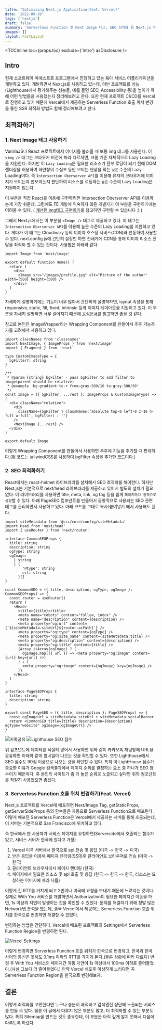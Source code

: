 ```yaml
---
title: 'Optimizing Next.js Application(feat. Vercel)'
date: '2022-09-30'
tags: ['nextjs']
draft: false
summary: 'Serverless Function 및 Next Image 태그, SEO 최적화 등 Next.js 어플리케이션 최적화 방법을 알아봅니다.'
images: []
layout: PostLayout
---
```


<TOCInline toc={props.toc} exclude={'Intro'} asDisclosure />

## Intro

현재 소프트웨어 마에스트로 프로그램에서 진행하고 있는 육아 서비스 어플리케이션을 개발하고 있다.
개발하면서 Next.js를 사용하고 있는데, 이번 프로젝트를 성능(Lighthouse에서 평가해주는 성능들, 예를 들면 SEO, Accessibility 등)을 높이기 위해 어떤 방법들을 사용했는지 정리해보려고 한다.
또한 현재 프로젝트 CI/CD를 Vercel로 진행하고 있기 때문에 Vercel에서 제공하는 Serverless Function 호출 위치 변경을 통한 SSR 최적화 방법도 함께 정리해보려고 한다.

## 최적화하기

### 1. Next Image 태그 사용하기

VanillaJS나 React 프로젝트에서 이미지를 불러올 때 보통 img 태그를 사용한다.
이 `<img />` 태그는 브라우저 버전에 따라 다르지면, 크롬 기준 자체적으로 Lazy Loading을 지원한다.
하지만 이 `Lazy Loading`은 필요한 리소스가 전부 로딩이 되기 전에 DOM 렌더링을 허용하여 하얀창이 수십초 동안 보이는 현상을 막는 `낮은` 수준의 Lazy Loading이다.
즉 `Intersection Oberserver API`를 이용해 유저의 브라우저에 이미지가 보이는지 안보이는지 판단하여 리소스를 로딩하는 `높은` 수준의 Lazy Loading은 지원하지 않는다.

이 부분을 직접 React를 이용해 구현하려면 Intersection Oberserver API를 이용하는게 가장 쉬운데, 그럼에도 FE 개발에 익숙하지 않은 개발자가 이 부분을 구현하기에는 어려울 수 있다.
( [개선된 img태그 구현하기](https://woodi97.github.io/blog/reactjs/implement-reflow-prevented-lazy-loading-image-component)를 참고하면 구현할 수 있습니다 :) )

그래서 Next.js에서는 이 부분을 `<Image />` 태그로 제공하고 있다. 이 태그는 `Intersection Oberserver API`를 이용해 높은 수준의 Lazy Loading을 지원하고 있다.
게다가 이 태그는 Cloudinary 등의 이미지 호스팅 서비스(CDN)와 연동하여 사용할 수 있다. next.config.js에 간단히 설정만 하면 전세계에 CDN을 통해
이미지 리소스 전달을 최적화 할 수 있는 것이다. 사용법은 아래와 같다.

```tsx
import Image from 'next/image'

export default function Home() {
  return (
    <div>
      <Image src="/images/profile.jpg" alt="Picture of the author" width={500} height={500} />
    </div>
  )
}
```

자세하게 설명하기에는 기능이 너무 많아서 간단하게 설명하자면, layout 속성을 통해 responsive, static, fill, fixed, intrinsic 등의 이미지 레이아웃을 지원하고 있다.
이 부분을 자세히 설명하면 너무 길어지기 때문에 [공식문서](https://nextjs.org/docs/api-reference/next/image)를 참고하면 좋을 것 같다.

참고로 본인은 ImageWrapper라는 Wrapping Component를 만들어서 추후 기능추가를 고려해서 사용하고 있다.

```tsx
import classNames from 'classnames'
import NextImage, { ImageProps } from 'next/image'
import { Fragment } from 'react'

type CustomImageType = {
  bgFilter?: string
}

/**
 * @param {string} bgFilter - pass bgFilter to add filter to image(parent should be relative)
 * @example 'bg-gradient-to-r from-gray-500/10 to-gray-500/50'
 */
const Image = ({ bgFilter, ...rest }: ImageProps & CustomImageType) => (
  <div className="relative">
    <div
      className={bgFilter ? classNames('absolute top-0 left-0 z-10 h-full w-full', bgFilter) : ''}
    />
    <NextImage {...rest} />
  </div>
)

export default Image
```

이렇게 Wrapping Component를 만들어서 사용하면 추후에 기능을 추가할 때 편리하다.(위 코드는 tailwindCSS를 사용하여 bgFilter 속성을 추가한 코드이다.)

### 2. SEO 최적화하기

React에서는 react-helmet 라이브러리를 설치해서 SEO 최적화를 해야한다. 하지만 Next.js는 기본적으로 next/head 라이브러리를 제공하고 있어서 별도의 설치가 필요없다.
이 라이브러리를 사용하면 title, meta, link, og tag 등을 쉽게 `페이지마다 동적으로 설정`할 수 있다. 아래 PageSEO 컴포넌트를 만들어서 공통적으로 사용되는 SEO 관련 태그를
관리하면서 사용하고 있다. 아래 코드를 그대로 복사/붙여넣기 해서 사용해도 된다.

```tsx
import siteMetadata from '@src/core/config/siteMetadata'
import Head from 'next/head'
import { useRouter } from 'next/router'

interface CommonSEOProps {
  title: string
  description: string
  ogType: string
  ogImage:
    | string
    | {
        '@type': string
        url: string
      }[]
}

const CommonSEO = ({ title, description, ogType, ogImage }: CommonSEOProps) => {
  const router = useRouter()
  return (
    <Head>
      <title>{title}</title>
      <meta name="robots" content="follow, index" />
      <meta name="description" content={description} />
      <meta property="og:url" content={`${siteMetadata.siteUrl}${router.asPath}`} />
      <meta property="og:type" content={ogType} />
      <meta property="og:site_name" content={siteMetadata.title} />
      <meta property="og:description" content={description} />
      <meta property="og:title" content={title} />
      {Array.isArray(ogImage) ? (
        ogImage.map(({ url }) => <meta property="og:image" content={url} key={url} />)
      ) : (
        <meta property="og:image" content={ogImage} key={ogImage} />
      )}
    </Head>
  )
}

interface PageSEOProps {
  title: string
  description: string
}

export const PageSEO = ({ title, description }: PageSEOProps) => {
  const ogImageUrl = siteMetadata.siteUrl + siteMetadata.socialBanner
  return <CommonSEO title={title} description={description} ogType="website" ogImage={ogImageUrl} />
}
```

![카톡공유](https://d.pr/i/BHsRcm.png)
![Lighthouse SEO 점수](https://d.pr/i/r2821M.png)

위 컴포넌트에 데이터를 적절히 넣어서 사용하면 위와 같이 카카오톡 채팅방에 URL을 공유하면 아래와 같이 썸네일이 나오는 것을 확인할 수 있다.
또한 Lighthouse에서 SEO 점수도 90점 이상으로 나오는 것을 확인할 수 있다. 특히 이 LightHouse 점수가 중요한 이유가 Google 검색결과에서
페이지 순위를 결정하는 요소 중 하나가 SEO 점수이기 때문이다. 혹 본인의 사이트가 좀 더 높은 순위로 노출되고 싶다면 위의 컴포넌트를 적절히 사용했으면 좋겠다.

### 3. Serverless Function 호출 위치 변경하기(Feat. Vercel)

Next.js 프로젝트를 Vercel에 배포하면 Next/Image Tag, getStaticProps, getServerSideProps 등의 함수들은 자동으로 Serverless Function으로 배포된다.
이렇게 배포된 Serverless Function은 Vercel에서 제공하는 서버를 통해 호출되는데, 이 서버는 기본적으로 San Francisco에 위치하고 있다.

즉 한국에서 한 사용자가 서비스 페이지를 요청하면(Serverside에서 호출되는 함수가 있고, 서비스 서버가 한국에 있다고 가정)

1. Vercel 미국 서버에서 한국으로 api 전송 및 응답 (미국 -> 한국 -> 미국)
2. 받은 응답을 이용해 페이지 렌더링(SSR)후 클라이언트 브라우저로 전송 (미국 -> 한국)
3. 클라이언트 브라우저에서 페이지 렌더링 (한국)
4. 페이지에서 필요한 리소스 및 api 호출 및 응답 (한국 -> 한국 -> 한국, 리소스는 요청하는 이미지에 따라 다름)

이렇게 긴 RTT를 거치게 되고 2번이나 미국에 요청을 보내기 때문에 느려지는 것이다. 실제로 With You 서비스를 개발하면서
Authorization이 필요한 페이지간 이동을 하면, 1s 이상의 지연이 발생하는 것을 확인할 수 있었다. 문제를 해결하기 위해
정말 많은 Network탭 분석을 했는데, 결국 Vercel에서 제공하는 Serverless Function 호출 위치를 한국으로 변경하면 해결할 수 있었다.

변경하는 방법은 간단하다. Vercel에 배포된 프로젝트의 Settings에서 Serverless Function Region을 변경하면 된다.

![Vercel Settings](https://d.pr/i/9nFwQK.png)

이렇게 변경하면 Serverless Function 호출 위치가 한국으로 변경되고, 한국과 한국 사이의 통신은 못해도 0.1ms 이하의 RTT를 가지게 된다.(물론 상황에 따라 다르다)
변경 후 With You 서비스의 페이지간 이동 지연이 1s 이상에서 100ms 이하로 줄어들었다.(사실 그보다 더 줄어들었다.) 만약 Vercel 배포후 이상하게 느리다면
꼭 Serverless Function Region을 한국으로 변경해보자.

## 결론

이렇게 최적화를 고민한다면 누구나 충분히 쾌적하고 검색엔진 상단에 노출되는 서비스를 만들 수 있다. 물론 이 글에서 다루지 않은 부분도 많고, 더 최적화할 수 있는 부분도 많다.
특히 Sitemap을 만드는 것도 중요한데, 이 부분은 아직 깊게 알지 못해서 다음에 다루도록 하겠다.
